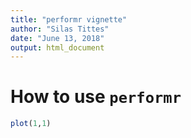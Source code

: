 ```yaml
---
title: "performr vignette"
author: "Silas Tittes"
date: "June 13, 2018"
output: html_document
---
```


How to use `performr`
===============

```r
plot(1,1)
```

